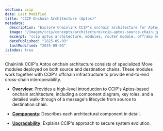 ```yaml
---
section: ccip
date: Last Modified
title: "CCIP Onchain Architecture (Aptos)"
metadata:
  description: "Explore Chainlink CCIP's onchain architecture for Aptos. Learn about Move modules, components, message lifecycle, and upgradability strategies."
  image: "/images/ccip/concepts/architecture/ccip-aptos-source-chain.jpg"
  excerpt: "ccip aptos architecture, modules, router module, offramp module, fee quoter, token pools, rmn module, token admin dispatcher, token admin registry, receiver dispatcher, receiver registry"
  datePublished: "2025-09-03"
  lastModified: "2025-09-03"
isIndex: true
---
```


Chainlink CCIP's Aptos onchain architecture consists of specialized Move modules deployed on both source and destination chains. These modules work together with CCIP's offchain infrastructure to provide end-to-end cross-chain interoperability.

- **[Overview](/ccip/concepts/architecture/onchain/aptos/overview)**: Provides a high-level introduction to CCIP's Aptos-based onchain architecture, including a component diagram, key roles, and a detailed walk-through of a message's lifecycle from source to destination chain.

- **[Components](/ccip/concepts/architecture/onchain/aptos/components)**: Describes each architectural component in detail.

- **[Upgradability](/ccip/concepts/architecture/onchain/aptos/upgradability)**: Explains CCIP's approach to secure system evolution.
